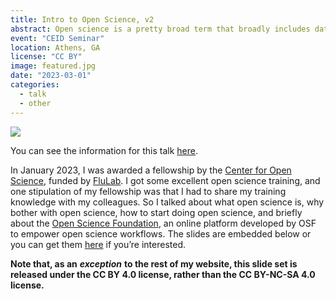 ```yaml
---
title: Intro to Open Science, v2
abstract: Open science is a pretty broad term that broadly includes data sharing, open access publication, inclusive research, preregistration, and more! In this talk, I gave an intro to the concept of open science at a seminar for the Center for the Ecology of Infectious Disease (CEID) at UGA.
event: "CEID Seminar"
location: Athens, GA
license: "CC BY"
image: featured.jpg
date: "2023-03-01"
categories:
  - talk
  - other
---
```


![](featured.jpg)

You can see the information for this talk [here](https://mailchi.mp/acc96bfdcebd/ceid-workshop-with-zane-billings?e=18ee2321bf).

In January 2023, I was awarded a fellowship by the [Center for Open Science](https://cos.io), funded by [FluLab](https://theflulab.org). I got some excellent open science training, and one stipulation of my fellowship was that I had to share my training knowledge with my colleagues. So I talked about what open science is, why bother with open science, how to start doing open science, and briefly about the [Open Science Foundation](https://osf.io), an online platform developed by OSF to empower open science workflows. The slides are embedded below or you can get them [here](pres.pdf) if you're interested.

<object data="pres.pdf" width="100%" height="800" title = "presentation slides" class="objectSet" type="application/pdf">
</object>

**Note that, as an** ***exception*** **to the rest of my website, this slide set is released under the
CC BY 4.0 license, rather than the CC BY-NC-SA 4.0 license.**
